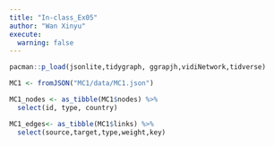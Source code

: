```yaml
---
title: "In-class_Ex05"
author: "Wan Xinyu"
execute: 
  warning: false
---
```


```r
pacman::p_load(jsonlite,tidygraph, ggrapjh,vidiNetwork,tidverse)
```


```r
MC1 <- fromJSON("MC1/data/MC1.json")
```

```r
MC1_nodes <- as_tibble(MC1$nodes) %>%
  select(id, type, country)
```

```r
MC1_edges<- as_tibble(MC1$links) %>%
  select(source,target,type,weight,key)
```